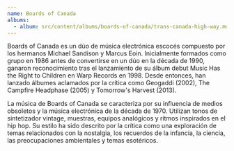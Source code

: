 ```yaml
---
name: Boards of Canada
albums:
  - album: src/content/albums/boards-of-canada/trans-canada-high-way.mdx
---
```


Boards of Canada es un dúo de música electrónica escocés compuesto por los hermanos Michael Sandison y Marcus Eoin. Inicialmente formados como grupo en 1986 antes de convertirse en un dúo en la década de 1990, ganaron reconocimiento tras el lanzamiento de su álbum debut Music Has the Right to Children en Warp Records en 1998. Desde entonces, han lanzado álbumes aclamados por la crítica como Geogaddi (2002), The Campfire Headphase (2005) y Tomorrow's Harvest (2013).

La música de Boards of Canada se caracteriza por su influencia de medios obsoletos y la música electrónica de la década de 1970. Utilizan tonos de sintetizador vintage, muestras, equipos analógicos y ritmos inspirados en el hip hop. Su estilo ha sido descrito por la crítica como una exploración de temas relacionados con la nostalgia, los recuerdos de la infancia, la ciencia, las preocupaciones ambientales y temas esotéricos.
